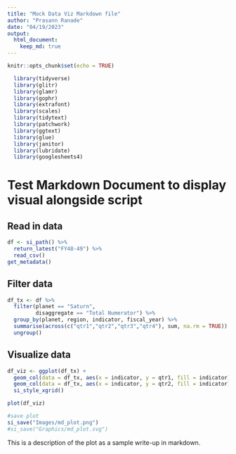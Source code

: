 ```yaml
---
title: "Mock Data Viz Markdown file"
author: "Prasann Ranade"
date: "04/19/2023"
output:
  html_document:
    keep_md: true
---
```


```r
knitr::opts_chunk$set(echo = TRUE)

  library(tidyverse)
  library(glitr)
  library(glamr)
  library(gophr)
  library(extrafont)
  library(scales)
  library(tidytext)
  library(patchwork)
  library(ggtext)
  library(glue)
  library(janitor)
  library(lubridate)
  library(googlesheets4)
```

# Test Markdown Document to display visual alongside script 

## Read in data

``` r
df <- si_path() %>% 
  return_latest("FY48-49") %>% 
  read_csv()  
get_metadata()
```
## Filter data

``` r
df_tx <- df %>%
  filter(planet == "Saturn",
         disaggregate == "Total Numerator") %>% 
  group_by(planet, region, indicator, fiscal_year) %>% 
  summarise(across(c("qtr1","qtr2","qtr3","qtr4"), sum, na.rm = TRUE)) %>%
  ungroup()
```

## Visualize data

```r
df_viz <- ggplot(df_tx) +
  geom_col(data = df_tx, aes(x = indicator, y = qtr1, fill = indicator)) +
  geom_col(data = df_tx, aes(x = indicator, y = qtr2, fill = indicator)) +
  si_style_xgrid()

plot(df_viz)

#save plot
si_save("Images/md_plot.png")
#si_save("Graphics/md_plot.svg")


```

This is a description of the plot as a sample write-up in markdown.



